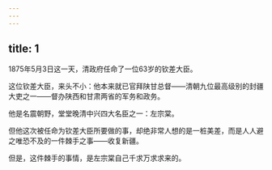 ```yaml
---
---
---
```

title: 1
---



1875年5月3日这一天，清政府任命了一位63岁的钦差大臣。

这位钦差大臣，来头不小：他本来就已官拜陕甘总督——清朝九位最高级别的封疆大吏之一——督办陕西和甘肃两省的军务和政务。

他是名震朝野，堂堂晚清中兴四大名臣之一：左宗棠。

但他这次被任命为钦差大臣所要做的事，却绝非常人想的是一桩美差，而是人人避之唯恐不及的一件棘手之事——收复新疆。

但是，这件棘手的事情，是左宗棠自己千求万求求来的。